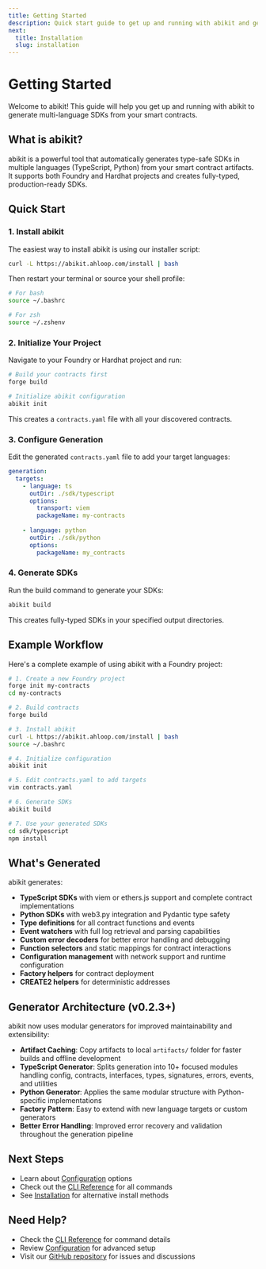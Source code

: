 ```yaml
---
title: Getting Started
description: Quick start guide to get up and running with abikit and generate multi-language SDKs from your smart contracts
next:
  title: Installation
  slug: installation
---
```


# Getting Started

Welcome to abikit! This guide will help you get up and running with abikit to generate multi-language SDKs from your smart contracts.

## What is abikit?

abikit is a powerful tool that automatically generates type-safe SDKs in multiple languages (TypeScript, Python) from your smart contract artifacts. It supports both Foundry and Hardhat projects and creates fully-typed, production-ready SDKs.

## Quick Start

### 1. Install abikit

The easiest way to install abikit is using our installer script:

```bash
curl -L https://abikit.ahloop.com/install | bash
```

Then restart your terminal or source your shell profile:

```bash
# For bash
source ~/.bashrc

# For zsh  
source ~/.zshenv
```

### 2. Initialize Your Project

Navigate to your Foundry or Hardhat project and run:

```bash
# Build your contracts first
forge build

# Initialize abikit configuration
abikit init
```

This creates a `contracts.yaml` file with all your discovered contracts.

### 3. Configure Generation

Edit the generated `contracts.yaml` file to add your target languages:

```yaml
generation:
  targets:
    - language: ts
      outDir: ./sdk/typescript
      options:
        transport: viem
        packageName: my-contracts
    
    - language: python
      outDir: ./sdk/python
      options:
        packageName: my_contracts
```

### 4. Generate SDKs

Run the build command to generate your SDKs:

```bash
abikit build
```

This creates fully-typed SDKs in your specified output directories.

## Example Workflow

Here's a complete example of using abikit with a Foundry project:

```bash
# 1. Create a new Foundry project
forge init my-contracts
cd my-contracts

# 2. Build contracts
forge build

# 3. Install abikit
curl -L https://abikit.ahloop.com/install | bash
source ~/.bashrc

# 4. Initialize configuration
abikit init

# 5. Edit contracts.yaml to add targets
vim contracts.yaml

# 6. Generate SDKs
abikit build

# 7. Use your generated SDKs
cd sdk/typescript
npm install
```

## What's Generated

abikit generates:

- **TypeScript SDKs** with viem or ethers.js support and complete contract implementations
- **Python SDKs** with web3.py integration and Pydantic type safety
- **Type definitions** for all contract functions and events
- **Event watchers** with full log retrieval and parsing capabilities
- **Custom error decoders** for better error handling and debugging
- **Function selectors** and static mappings for contract interactions
- **Configuration management** with network support and runtime configuration
- **Factory helpers** for contract deployment
- **CREATE2 helpers** for deterministic addresses

## Generator Architecture (v0.2.3+)

abikit now uses modular generators for improved maintainability and extensibility:

- **Artifact Caching**: Copy artifacts to local `artifacts/` folder for faster builds and offline development
- **TypeScript Generator**: Splits generation into 10+ focused modules handling config, contracts, interfaces, types, signatures, errors, events, and utilities
- **Python Generator**: Applies the same modular structure with Python-specific implementations
- **Factory Pattern**: Easy to extend with new language targets or custom generators
- **Better Error Handling**: Improved error recovery and validation throughout the generation pipeline

## Next Steps

- Learn about [Configuration](/configuration) options
- Check out the [CLI Reference](/cli-reference) for all commands
- See [Installation](/installation) for alternative install methods

## Need Help?

- Check the [CLI Reference](/cli-reference) for command details
- Review [Configuration](/configuration) for advanced setup
- Visit our [GitHub repository](https://github.com/ahloop/abikit) for issues and discussions
